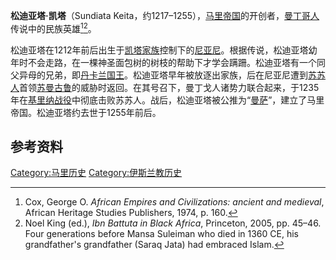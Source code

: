 '''松迪亚塔·凯塔'''（Sundiata Keita，约1217–1255），[[马里帝国|马里帝国]]的开创者，[[曼丁哥人|曼丁哥人]]传说中的民族英雄<ref name="Cox, George O. 1974, p 160">Cox, George O. ''African Empires and Civilizations: ancient and medieval'', African Heritage Studies Publishers, 1974, p. 160.</ref><ref>Noel King (ed.), ''Ibn Battuta in Black Africa'', Princeton, 2005, pp. 45–46. Four generations before Mansa Suleiman who died in 1360 CE, his grandfather's grandfather (Saraq Jata) had embraced Islam.</ref>。

松迪亚塔在1212年前后出生于[[凯塔家族|凯塔家族]]控制下的[[尼亚尼|尼亚尼]]。根据传说，松迪亚塔幼年时不会走路，在一棵神圣面包树的树枝的帮助下才学会蹒跚。松迪亚塔有一个同父异母的兄弟，即[[丹卡兰国王|丹卡兰国王]]。松迪亚塔早年被放逐出家族，后在尼亚尼遭到[[苏苏人|苏苏人]]首领[[苏曼古鲁|苏曼古鲁]]的威胁时返回。在其号召下，曼丁戈人诸势力联合起来，于1235年在[[基里纳战役|基里纳战役]]中彻底击败苏苏人。战后，松迪亚塔被公推为“[[曼萨_(称谓)|曼萨]]”，建立了马里帝国。松迪亚塔约去世于1255年前后。

== 参考资料 ==
{{reflist}}
{{Monarch-stub}}
[[Category:马里历史|Category:马里历史]]
[[Category:伊斯兰教历史|Category:伊斯兰教历史]]